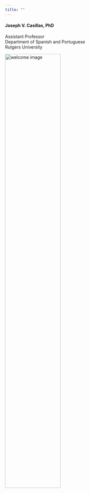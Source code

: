 ```yaml
---
title: ""
---
```


<!--
<style>
h1 {
  opacity: 0.0;
  float: right;
}
</style>
-->

<div align="left">
<h4>Joseph V. Casillas, PhD</h4>
<h5bio align="right">Assistant Professor</br>
Department of Spanish and Portuguese</br>
Rutgers University</h5bio>
</div>


<audio id="sound1" src="./site_libs/assets/wav/welcome_robot.wav" preload="auto"></audio>

<div align='center'>
 <a href="#" onclick="document.getElementById('sound1').play();">
 <img width="60%" src="./site_libs/assets/img/brain2.png" alt="welcome image">
 </a>
</div>

